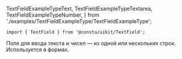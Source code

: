   TextFieldExampleTypeText,
  TextFieldExampleTypeTextarea,
  TextFieldExampleTypeNumber,
} from './examples/TextFieldExampleType/TextFieldExampleType';

```tsx
import { TextField } from '@consta/uikit/TextField';
```

Поле для ввода текста и чисел — из одной или нескольких строк. Используется в формах.

<TextFieldExampleTypeText />
<TextFieldExampleTypeTextarea />
<TextFieldExampleTypeNumber />
